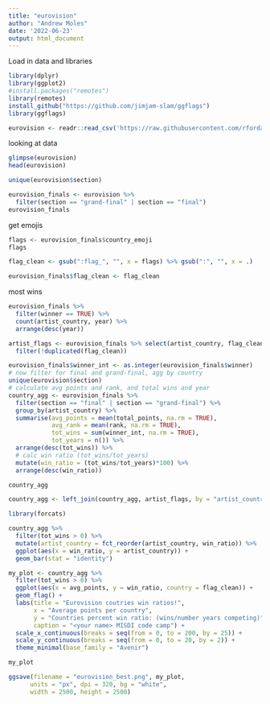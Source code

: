 ```yaml
---
title: "eurovision"
author: "Andrew Moles"
date: '2022-06-23'
output: html_document
---
```


Load in data and libraries

```r
library(dplyr)
library(ggplot2)
#install.packages("remotes")
library(remotes)
install_github("https://github.com/jimjam-slam/ggflags")
library(ggflags)

eurovision <- readr::read_csv('https://raw.githubusercontent.com/rfordatascience/tidytuesday/master/data/2022/2022-05-17/eurovision.csv')

```
looking at data
```r
glimpse(eurovision)
head(eurovision)

unique(eurovision$section)

eurovision_finals <- eurovision %>%
  filter(section == "grand-final" | section == "final")
eurovision_finals
```

get emojis
```r
flags <- eurovision_finals$country_emoji
flags

flag_clean <- gsub(":flag_", "", x = flags) %>% gsub(":", "", x = .)

eurovision_finals$flag_clean <- flag_clean
```


most wins
```r
eurovision_finals %>%
  filter(winner == TRUE) %>%
  count(artist_country, year) %>%
  arrange(desc(year))

artist_flags <- eurovision_finals %>% select(artist_country, flag_clean) %>%
  filter(!duplicated(flag_clean))

eurovision_finals$winner_int <- as.integer(eurovision_finals$winner)
# now filter for final and grand-final, agg by country
unique(eurovision$section)
# calculate avg points and rank, and total wins and year
country_agg <- eurovision_finals %>%
  filter(section == "final" | section == "grand-final") %>%
  group_by(artist_country) %>%
  summarise(avg_points = mean(total_points, na.rm = TRUE),
            avg_rank = mean(rank, na.rm = TRUE),
            tot_wins = sum(winner_int, na.rm = TRUE),
            tot_years = n()) %>%
  arrange(desc(tot_wins)) %>%
  # calc win ratio (tot_wins/tot_years)
  mutate(win_ratio = (tot_wins/tot_years)*100) %>%
  arrange(desc(win_ratio))

country_agg

country_agg <- left_join(country_agg, artist_flags, by = "artist_country")

library(forcats)

country_agg %>%
  filter(tot_wins > 0) %>%
  mutate(artist_country = fct_reorder(artist_country, win_ratio)) %>%
  ggplot(aes(x = win_ratio, y = artist_country)) +
  geom_bar(stat = "identity")

my_plot <- country_agg %>%
  filter(tot_wins > 0) %>%
  ggplot(aes(x = avg_points, y = win_ratio, country = flag_clean)) +
  geom_flag() +
  labs(title = "Eurovision coutries win ratios!",
       x = "Average points per country",
       y = "Countries percent win ratio: (wins/number years competing)",
       caption = "<your name> MISDI code camp") +
  scale_x_continuous(breaks = seq(from = 0, to = 200, by = 25)) +
  scale_y_continuous(breaks = seq(from = 0, to = 20, by = 2)) +
  theme_minimal(base_family = "Avenir")

my_plot

ggsave(filename = "eurovision_best.png", my_plot,
      units = "px", dpi = 320, bg = "white",
      width = 2500, height = 2500)
```

